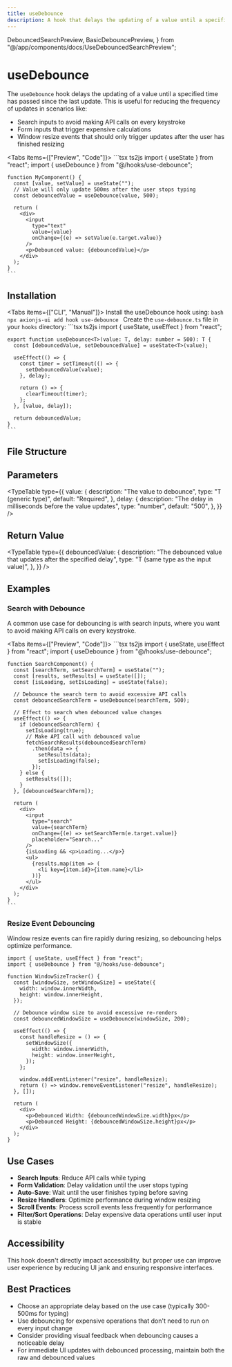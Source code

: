 ```yaml
---
title: useDebounce
description: A hook that delays the updating of a value until a specified time has passed since the last update.
---
```


  DebouncedSearchPreview,
  BasicDebouncePreview,
} from "@/app/components/docs/UseDebouncedSearchPreview";

# useDebounce

The `useDebounce` hook delays the updating of a value until a specified time has passed since the last update. This is useful for reducing the frequency of updates in scenarios like:

- Search inputs to avoid making API calls on every keystroke
- Form inputs that trigger expensive calculations
- Window resize events that should only trigger updates after the user has finished resizing

<Tabs items={["Preview", "Code"]}>
  <Tab value="Preview">
    <BasicDebouncePreview />
  </Tab>
  <Tab value="Code">
    ```tsx ts2js
    import { useState } from "react";
    import { useDebounce } from "@/hooks/use-debounce";
    
    function MyComponent() {
      const [value, setValue] = useState("");
      // Value will only update 500ms after the user stops typing
      const debouncedValue = useDebounce(value, 500);
      
      return (
        <div>
          <input 
            type="text" 
            value={value}
            onChange={(e) => setValue(e.target.value)}
          />
          <p>Debounced value: {debouncedValue}</p>
        </div>
      );
    }
    ```
  </Tab>
</Tabs>

## Installation

<Tabs items={["CLI", "Manual"]}>
  <Tab value="CLI">
    Install the useDebounce hook using:
    ```bash
    npx axionjs-ui add hook use-debounce
    ```
  </Tab>
  <Tab value="Manual">
    Create the `use-debounce.ts` file in your `hooks` directory:
    ```tsx ts2js
    import { useState, useEffect } from "react";

    export function useDebounce<T>(value: T, delay: number = 500): T {
      const [debouncedValue, setDebouncedValue] = useState<T>(value);

      useEffect(() => {
        const timer = setTimeout(() => {
          setDebouncedValue(value);
        }, delay);

        return () => {
          clearTimeout(timer);
        };
      }, [value, delay]);

      return debouncedValue;
    }
    ```

  </Tab>
</Tabs>

## File Structure

<Files>
  <Folder name="hooks" defaultOpen>
    <File name="use-debounce.ts" />
  </Folder>
</Files>

## Parameters

<TypeTable
  type={{
    value: {
      description: "The value to debounce",
      type: "T (generic type)",
      default: "Required",
    },
    delay: {
      description: "The delay in milliseconds before the value updates",
      type: "number",
      default: "500",
    },
  }}
/>

## Return Value

<TypeTable
  type={{
    debouncedValue: {
      description: "The debounced value that updates after the specified delay",
      type: "T (same type as the input value)",
    },
  }}
/>

## Examples

### Search with Debounce

A common use case for debouncing is with search inputs, where you want to avoid making API calls on every keystroke.

<Tabs items={["Preview", "Code"]}>
  <Tab value="Preview">
    <DebouncedSearchPreview />
  </Tab>
  <Tab value="Code">
    ```tsx ts2js
    import { useState, useEffect } from "react";
    import { useDebounce } from "@/hooks/use-debounce";
    
    function SearchComponent() {
      const [searchTerm, setSearchTerm] = useState("");
      const [results, setResults] = useState([]);
      const [isLoading, setIsLoading] = useState(false);
      
      // Debounce the search term to avoid excessive API calls
      const debouncedSearchTerm = useDebounce(searchTerm, 500);
      
      // Effect to search when debounced value changes
      useEffect(() => {
        if (debouncedSearchTerm) {
          setIsLoading(true);
          // Make API call with debounced value
          fetchSearchResults(debouncedSearchTerm)
            .then(data => {
              setResults(data);
              setIsLoading(false);
            });
        } else {
          setResults([]);
        }
      }, [debouncedSearchTerm]);
      
      return (
        <div>
          <input
            type="search"
            value={searchTerm}
            onChange={(e) => setSearchTerm(e.target.value)}
            placeholder="Search..."
          />
          {isLoading && <p>Loading...</p>}
          <ul>
            {results.map(item => (
              <li key={item.id}>{item.name}</li>
            ))}
          </ul>
        </div>
      );
    }
    ```
  </Tab>
</Tabs>

### Resize Event Debouncing

Window resize events can fire rapidly during resizing, so debouncing helps optimize performance.

```tsx ts2js
import { useState, useEffect } from "react";
import { useDebounce } from "@/hooks/use-debounce";

function WindowSizeTracker() {
  const [windowSize, setWindowSize] = useState({
    width: window.innerWidth,
    height: window.innerHeight,
  });

  // Debounce window size to avoid excessive re-renders
  const debouncedWindowSize = useDebounce(windowSize, 200);

  useEffect(() => {
    const handleResize = () => {
      setWindowSize({
        width: window.innerWidth,
        height: window.innerHeight,
      });
    };

    window.addEventListener("resize", handleResize);
    return () => window.removeEventListener("resize", handleResize);
  }, []);

  return (
    <div>
      <p>Debounced Width: {debouncedWindowSize.width}px</p>
      <p>Debounced Height: {debouncedWindowSize.height}px</p>
    </div>
  );
}
```

## Use Cases

- **Search Inputs**: Reduce API calls while typing
- **Form Validation**: Delay validation until the user stops typing
- **Auto-Save**: Wait until the user finishes typing before saving
- **Resize Handlers**: Optimize performance during window resizing
- **Scroll Events**: Process scroll events less frequently for performance
- **Filter/Sort Operations**: Delay expensive data operations until user input is stable

## Accessibility

This hook doesn't directly impact accessibility, but proper use can improve user experience by reducing UI jank and ensuring responsive interfaces.

## Best Practices

- Choose an appropriate delay based on the use case (typically 300-500ms for typing)
- Use debouncing for expensive operations that don't need to run on every input change
- Consider providing visual feedback when debouncing causes a noticeable delay
- For immediate UI updates with debounced processing, maintain both the raw and debounced values
